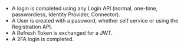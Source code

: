 * A login is completed using any Login API (normal, one-time, passwordless, Identity Provider, Connector).
* A User is created with a password, whether self service or using the Registration API.
* A Refresh Token is exchanged for a JWT.
* A 2FA login is completed.
